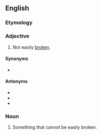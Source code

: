 ==English==

===Etymology===
{{prefix|en|non|breakable}}

===Adjective===
{{en-adj|-}}

# Not easily [[broken]].

====Synonyms====
* {{l|en|unbreakable}}

====Antonyms====
* {{l|en|breakable}}
* {{l|en|frangible}}
* {{l|en|fragile}}

===Noun===
{{en-noun}}

# {{lb|en|mostly|in the plural}} Something that cannot be easily broken.